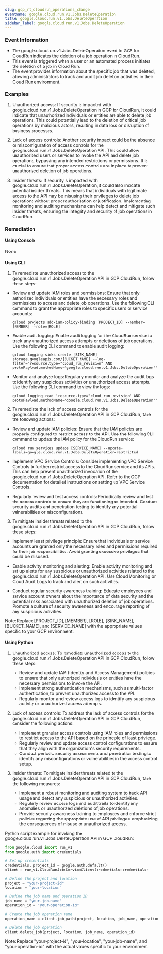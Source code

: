 ```yaml
--- 
slug: gcp_rt_cloudrun_operations_change
eventname: google.cloud.run.v1.Jobs.DeleteOperation
title: google.cloud.run.v1.Jobs.DeleteOperation
sidebar_label: google.cloud.run.v1.Jobs.DeleteOperation
---
```

                       
### Event Information

- The google.cloud.run.v1.Jobs.DeleteOperation event in GCP for CloudRun indicates the deletion of a job operation in Cloud Run.
- This event is triggered when a user or an automated process initiates the deletion of a job in Cloud Run.
- The event provides information about the specific job that was deleted, allowing administrators to track and audit job deletion activities in their Cloud Run environment.


### Examples

1. Unauthorized access: If security is impacted with google.cloud.run.v1.Jobs.DeleteOperation in GCP for CloudRun, it could indicate that unauthorized individuals or entities are able to delete job operations. This could potentially lead to the deletion of critical job operations by malicious actors, resulting in data loss or disruption of business processes.

2. Lack of access controls: Another security impact could be the absence or misconfiguration of access controls for the google.cloud.run.v1.Jobs.DeleteOperation API. This could allow unauthorized users or services to invoke the API and delete job operations, bypassing any intended restrictions or permissions. It is crucial to ensure that proper access controls are in place to prevent unauthorized deletion of job operations.

3. Insider threats: If security is impacted with google.cloud.run.v1.Jobs.DeleteOperation, it could also indicate potential insider threats. This means that individuals with legitimate access to the API may be misusing their privileges to delete job operations without proper authorization or justification. Implementing monitoring and auditing mechanisms can help detect and mitigate such insider threats, ensuring the integrity and security of job operations in CloudRun.

### Remediation

#### Using Console

None

#### Using CLI

1. To remediate unauthorized access to the google.cloud.run.v1.Jobs.DeleteOperation API in GCP CloudRun, follow these steps:

- Review and update IAM roles and permissions: Ensure that only authorized individuals or entities have the necessary roles and permissions to access and delete job operations. Use the following CLI command to grant the appropriate roles to specific users or service accounts:

  ```
  gcloud projects add-iam-policy-binding [PROJECT_ID] --member=[MEMBER] --role=[ROLE]
  ```

- Enable audit logging: Enable audit logging for the CloudRun service to track any unauthorized access attempts or deletions of job operations. Use the following CLI command to enable audit logging:

  ```
  gcloud logging sinks create [SINK_NAME] storage.googleapis.com/[BUCKET_NAME] --log-filter='resource.type="cloud_run_revision" AND protoPayload.methodName="google.cloud.run.v1.Jobs.DeleteOperation"'
  ```

- Monitor and analyze logs: Regularly monitor and analyze the audit logs to identify any suspicious activities or unauthorized access attempts. Use the following CLI command to view the logs:

  ```
  gcloud logging read 'resource.type="cloud_run_revision" AND protoPayload.methodName="google.cloud.run.v1.Jobs.DeleteOperation"'
  ```

2. To remediate the lack of access controls for the google.cloud.run.v1.Jobs.DeleteOperation API in GCP CloudRun, take the following actions:

- Review and update IAM policies: Ensure that the IAM policies are properly configured to restrict access to the API. Use the following CLI command to update the IAM policy for the CloudRun service:

  ```
  gcloud run services update [SERVICE_NAME] --update-labels=google.cloud.run.v1.Jobs.DeleteOperation=restricted
  ```

- Implement VPC Service Controls: Consider implementing VPC Service Controls to further restrict access to the CloudRun service and its APIs. This can help prevent unauthorized invocation of the google.cloud.run.v1.Jobs.DeleteOperation API. Refer to the GCP documentation for detailed instructions on setting up VPC Service Controls.

- Regularly review and test access controls: Periodically review and test the access controls to ensure they are functioning as intended. Conduct security audits and penetration testing to identify any potential vulnerabilities or misconfigurations.

3. To mitigate insider threats related to the google.cloud.run.v1.Jobs.DeleteOperation API in GCP CloudRun, follow these steps:

- Implement least privilege principle: Ensure that individuals or service accounts are granted only the necessary roles and permissions required for their job responsibilities. Avoid granting excessive privileges that could be misused.

- Enable activity monitoring and alerting: Enable activity monitoring and set up alerts for any suspicious or unauthorized activities related to the google.cloud.run.v1.Jobs.DeleteOperation API. Use Cloud Monitoring or Cloud Audit Logs to track and alert on such activities.

- Conduct regular security awareness training: Educate employees and service account owners about the importance of data security and the potential risks associated with unauthorized deletion of job operations. Promote a culture of security awareness and encourage reporting of any suspicious activities.

Note: Replace [PROJECT_ID], [MEMBER], [ROLE], [SINK_NAME], [BUCKET_NAME], and [SERVICE_NAME] with the appropriate values specific to your GCP environment.

#### Using Python

1. Unauthorized access: To remediate unauthorized access to the google.cloud.run.v1.Jobs.DeleteOperation API in GCP CloudRun, follow these steps:
   - Review and update IAM (Identity and Access Management) policies to ensure that only authorized individuals or entities have the necessary permissions to invoke the API.
   - Implement strong authentication mechanisms, such as multi-factor authentication, to prevent unauthorized access to the API.
   - Regularly monitor and review access logs to identify any suspicious activity or unauthorized access attempts.

2. Lack of access controls: To address the lack of access controls for the google.cloud.run.v1.Jobs.DeleteOperation API in GCP CloudRun, consider the following actions:
   - Implement granular access controls using IAM roles and permissions to restrict access to the API based on the principle of least privilege.
   - Regularly review and update access control configurations to ensure that they align with the organization's security requirements.
   - Conduct periodic security assessments and penetration testing to identify any misconfigurations or vulnerabilities in the access control setup.

3. Insider threats: To mitigate insider threats related to the google.cloud.run.v1.Jobs.DeleteOperation API in GCP CloudRun, take the following measures:
   - Implement a robust monitoring and auditing system to track API usage and detect any suspicious or unauthorized activities.
   - Regularly review access logs and audit trails to identify any anomalies or unauthorized deletions of job operations.
   - Provide security awareness training to employees and enforce strict policies regarding the appropriate use of API privileges, emphasizing the consequences of misuse or unauthorized access.

Python script example for invoking the google.cloud.run.v1.Jobs.DeleteOperation API in GCP CloudRun:

```python
from google.cloud import run_v1
from google.auth import credentials

# Set up credentials
credentials, project_id = google.auth.default()
client = run_v1.CloudRunJobsServiceClient(credentials=credentials)

# Define the project and location
project = "your-project-id"
location = "your-location"

# Define the job name and operation ID
job_name = "your-job-name"
operation_id = "your-operation-id"

# Create the job operation name
operation_name = client.job_path(project, location, job_name, operation_id)

# Delete the job operation
client.delete_job(project, location, job_name, operation_id)
```

Note: Replace "your-project-id", "your-location", "your-job-name", and "your-operation-id" with the actual values specific to your environment.


 